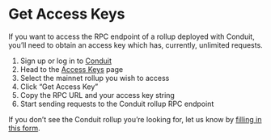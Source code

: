 # Get Access Keys

If you want to access the RPC endpoint of a rollup deployed with Conduit, you’ll need to obtain an access key which has, currently, unlimited requests.

1. Sign up or log in to [Conduit](https://app.conduit.xyz/)
2. Head to the [Access Keys](https://app.conduit.xyz/access-keys) page
3. Select the mainnet rollup you wish to access
4. Click “Get Access Key”
5. Copy the RPC URL and your access key string
6. Start sending requests to the Conduit rollup RPC endpoint

If you don’t see the Conduit rollup you’re looking for, let us know by [filling in this form](https://conduitxyz.typeform.com/to/eA4MUlMe).
